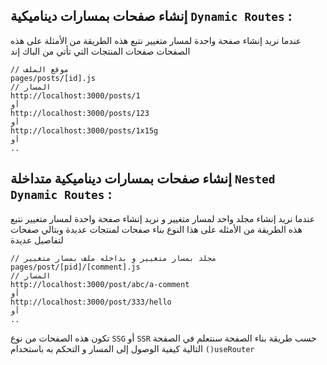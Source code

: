 
<CommonSEO title='تعلم المسارات الديناميكية Dynamic Routes' description='التعرف على Dynamic Routes في مشروع Next.js' keywords='تعلم المسارات الديناميكية Dynamic Routes, Frontend developer, Next.js'/>

<PageTutorial apiLocalUrl='next' namePage='تعلم المسارات الديناميكية Dynamic Routes' >
<div className='mdx'>

## إنشاء صفحات بمسارات ديناميكية `Dynamic Routes` :

عندما نريد إنشاء صفحة واحدة لمسار متغيير نتبع هذه الطريقة من الأمثلة على هذه الصفحات صفحات المنتجات التي تأتي من الباك إند

```
// موقع الملف
pages/posts/[id].js
// المسار
http://localhost:3000/posts/1
أو
http://localhost:3000/posts/123
أو
http://localhost:3000/posts/1x15g
أو
..
```

## إنشاء صفحات بمسارات ديناميكية متداخلة `Nested Dynamic Routes` :

عندما نريد إنشاء مجلد واحد لمسار متغيير و نريد إنشاء صفحة واحدة لمسار متغيير نتبع هذه الطريقة من الأمثله على هذا النوع بناء صفحات لمنتجات عديدة وبتالي صفحات لتفاصيل عديدة

```
// مجلد بمسار متغيير و بداخله ملف بمسار متغيير
pages/post/[pid]/[comment].js
// المسار
http://localhost:3000/post/abc/a-comment
أو
http://localhost:3000/post/333/hello
أو
..
```
تكون هذه الصفحات من نوع `SSG` أو `SSR` حسب طريقة بناء الصفحة
سنتعلم في الصفحة التالية كيفية الوصول إلى المسار و التحكم به باستخدام `()useRouter`

</div>
</PageTutorial>